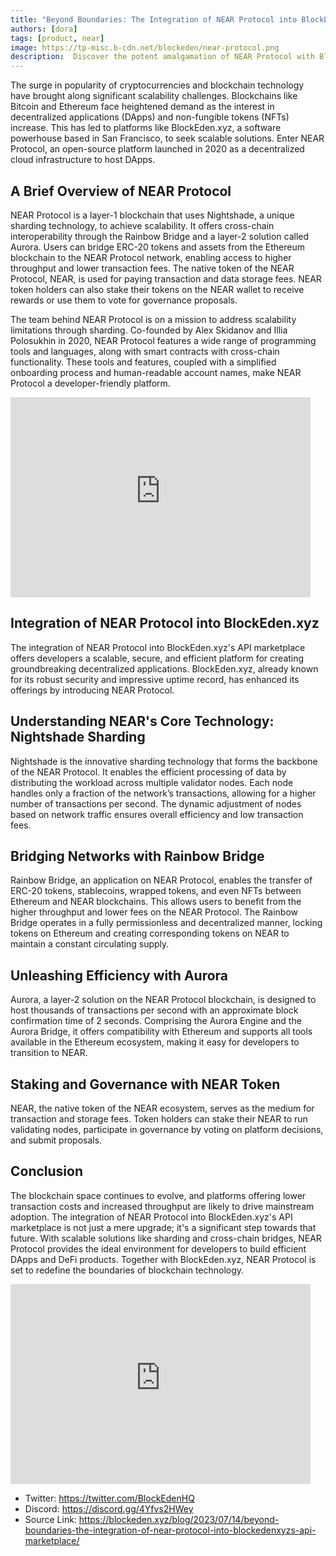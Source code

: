 ```yaml
---
title: "Beyond Boundaries: The Integration of NEAR Protocol into BlockEden.xyz's API Marketplace"
authors: [dora]
tags: [product, near]
image: https://tp-misc.b-cdn.net/blockeden/near-protocol.png
description:  Discover the potent amalgamation of NEAR Protocol with BlockEden.xyz's innovative API Marketplace. Enable web3 developers to push the envelope of blockchain technology.
---
```


The surge in popularity of cryptocurrencies and blockchain technology have brought along significant scalability challenges. Blockchains like Bitcoin and Ethereum face heightened demand as the interest in decentralized applications (DApps) and non-fungible tokens (NFTs) increase. This has led to platforms like BlockEden.xyz, a software powerhouse based in San Francisco, to seek scalable solutions. Enter NEAR Protocol, an open-source platform launched in 2020 as a decentralized cloud infrastructure to host DApps.

## A Brief Overview of NEAR Protocol

NEAR Protocol is a layer-1 blockchain that uses Nightshade, a unique sharding technology, to achieve scalability. It offers cross-chain interoperability through the Rainbow Bridge and a layer-2 solution called Aurora. Users can bridge ERC-20 tokens and assets from the Ethereum blockchain to the NEAR Protocol network, enabling access to higher throughput and lower transaction fees. The native token of the NEAR Protocol, NEAR, is used for paying transaction and data storage fees. NEAR token holders can also stake their tokens on the NEAR wallet to receive rewards or use them to vote for governance proposals.

The team behind NEAR Protocol is on a mission to address scalability limitations through sharding. Co-founded by Alex Skidanov and Illia Polosukhin in 2020, NEAR Protocol features a wide range of programming tools and languages, along with smart contracts with cross-chain functionality. These tools and features, coupled with a simplified onboarding process and human-readable account names, make NEAR Protocol a developer-friendly platform.

<div style={{ display: "flex", width: "100%", justifyContent: "center" }}>
  <iframe
    src="https://blockedenxyz.substack.com/embed"
    width="480"
    height="320"
    frameborder="0"
    scrolling="no"
  ></iframe>
</div>


## Integration of NEAR Protocol into BlockEden.xyz

The integration of NEAR Protocol into BlockEden.xyz's API marketplace offers developers a scalable, secure, and efficient platform for creating groundbreaking decentralized applications. BlockEden.xyz, already known for its robust security and impressive uptime record, has enhanced its offerings by introducing NEAR Protocol.

## Understanding NEAR's Core Technology: Nightshade Sharding

Nightshade is the innovative sharding technology that forms the backbone of the NEAR Protocol. It enables the efficient processing of data by distributing the workload across multiple validator nodes. Each node handles only a fraction of the network’s transactions, allowing for a higher number of transactions per second. The dynamic adjustment of nodes based on network traffic ensures overall efficiency and low transaction fees.


## Bridging Networks with Rainbow Bridge

Rainbow Bridge, an application on NEAR Protocol, enables the transfer of ERC-20 tokens, stablecoins, wrapped tokens, and even NFTs between Ethereum and NEAR blockchains. This allows users to benefit from the higher throughput and lower fees on the NEAR Protocol. The Rainbow Bridge operates in a fully permissionless and decentralized manner, locking tokens on Ethereum and creating corresponding tokens on NEAR to maintain a constant circulating supply.

## Unleashing Efficiency with Aurora

Aurora, a layer-2 solution on the NEAR Protocol blockchain, is designed to host thousands of transactions per second with an approximate block confirmation time of 2 seconds. Comprising the Aurora Engine and the Aurora Bridge, it offers compatibility with Ethereum and supports all tools available in the Ethereum ecosystem, making it easy for developers to transition to NEAR.

## Staking and Governance with NEAR Token

NEAR, the native token of the NEAR ecosystem, serves as the medium for transaction and storage fees. Token holders can stake their NEAR to run validating nodes, participate in governance by voting on platform decisions, and submit proposals.

## Conclusion

The blockchain space continues to evolve, and platforms offering lower transaction costs and increased throughput are likely to drive mainstream adoption. The integration of NEAR Protocol into BlockEden.xyz's API marketplace is not just a mere upgrade; it's a significant step towards that future. With scalable solutions like sharding and cross-chain bridges, NEAR Protocol provides the ideal environment for developers to build efficient DApps and DeFi products. Together with BlockEden.xyz, NEAR Protocol is set to redefine the boundaries of blockchain technology.

<div style={{ display: "flex", width: "100%", justifyContent: "center" }}>
  <iframe
    src="https://blockedenxyz.substack.com/embed"
    width="480"
    height="320"
    frameborder="0"
    scrolling="no"
  ></iframe>
</div>


- Twitter: https://twitter.com/BlockEdenHQ
- Discord: https://discord.gg/4Yfvs2HWey
- Source Link: https://blockeden.xyz/blog/2023/07/14/beyond-boundaries-the-integration-of-near-protocol-into-blockedenxyzs-api-marketplace/
